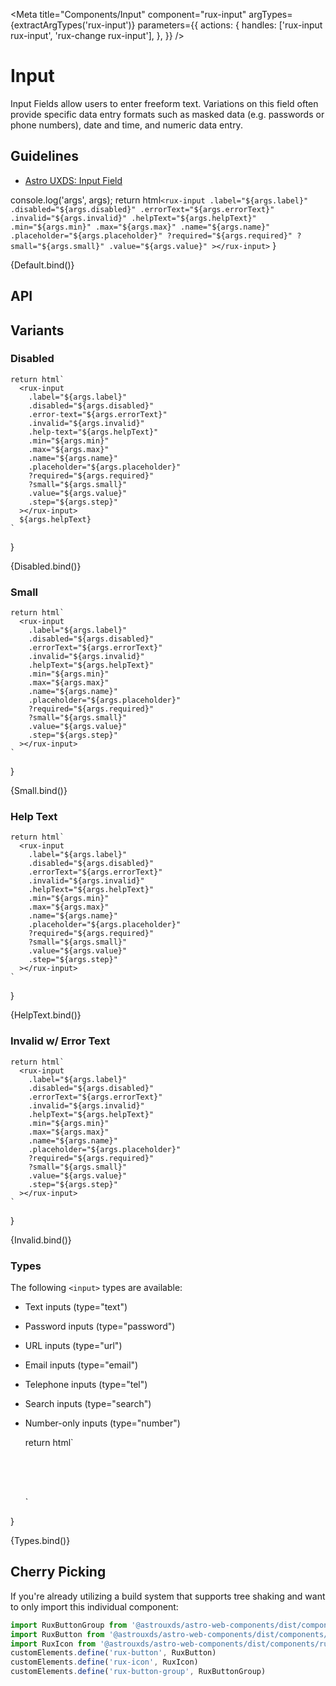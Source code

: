 
<Meta
    title="Components/Input"
    component="rux-input"
    argTypes={extractArgTypes('rux-input')}
     parameters={{
       actions: {
        handles: ['rux-input rux-input', 'rux-change rux-input'],
      },
    }}
/>

# Input

Input Fields allow users to enter freeform text. Variations on this field often provide specific data entry formats such as masked data (e.g. passwords or phone numbers), date and time, and numeric data entry.

## Guidelines

-   [Astro UXDS: Input Field](https://www.astrouxds.com/components/input-field/)


  console.log('args', args);
    return html`
      <rux-input
        .label="${args.label}"
        .disabled="${args.disabled}"
        .errorText="${args.errorText}"
        .invalid="${args.invalid}"
        .helpText="${args.helpText}"
        .min="${args.min}"
        .max="${args.max}"
        .name="${args.name}"
        .placeholder="${args.placeholder}"
        ?required="${args.required}"
        ?small="${args.small}"
        .value="${args.value}"
      ></rux-input>
    `
}

<Canvas>
    <Story
      name="Default"
      args={{
        label: 'Input label',
      }}
    >
      {Default.bind()}
    </Story>
</Canvas>




## API

<ArgsTable of="rux-input" />

## Variants

### Disabled

    return html`
      <rux-input
        .label="${args.label}"
        .disabled="${args.disabled}"
        .error-text="${args.errorText}"
        .invalid="${args.invalid}"
        .help-text="${args.helpText}"
        .min="${args.min}"
        .max="${args.max}"
        .name="${args.name}"
        .placeholder="${args.placeholder}"
        ?required="${args.required}"
        ?small="${args.small}"
        .value="${args.value}"
        .step="${args.step}"
      ></rux-input>
      ${args.helpText}
    `
}

<Canvas>
    <Story
      name="Disabled"
      args={{
        label: 'Disabled input',
        disabled: true
      }}
    >
      {Disabled.bind()}
    </Story>
</Canvas>

### Small

    return html`
      <rux-input
        .label="${args.label}"
        .disabled="${args.disabled}"
        .errorText="${args.errorText}"
        .invalid="${args.invalid}"
        .helpText="${args.helpText}"
        .min="${args.min}"
        .max="${args.max}"
        .name="${args.name}"
        .placeholder="${args.placeholder}"
        ?required="${args.required}"
        ?small="${args.small}"
        .value="${args.value}"
        .step="${args.step}"
      ></rux-input>
    `
}

<Canvas>
    <Story
      name="Small"
      args={{
        label: 'Small Label',
        small: true
      }}
    >
      {Small.bind()}
    </Story>
</Canvas>

### Help Text

    return html`
      <rux-input
        .label="${args.label}"
        .disabled="${args.disabled}"
        .errorText="${args.errorText}"
        .invalid="${args.invalid}"
        .helpText="${args.helpText}"
        .min="${args.min}"
        .max="${args.max}"
        .name="${args.name}"
        .placeholder="${args.placeholder}"
        ?required="${args.required}"
        ?small="${args.small}"
        .value="${args.value}"
        .step="${args.step}"
      ></rux-input>
    `
}

<Canvas>
    <Story
      name="Help Text"
      args={{
        label: 'Help text',
        helpText: 'Help text'
      }}
    >
      {HelpText.bind()}
    </Story>
</Canvas>


### Invalid w/ Error Text

    return html`
      <rux-input
        .label="${args.label}"
        .disabled="${args.disabled}"
        .errorText="${args.errorText}"
        .invalid="${args.invalid}"
        .helpText="${args.helpText}"
        .min="${args.min}"
        .max="${args.max}"
        .name="${args.name}"
        .placeholder="${args.placeholder}"
        ?required="${args.required}"
        ?small="${args.small}"
        .value="${args.value}"
        .step="${args.step}"
      ></rux-input>
    `
}

<Canvas>
    <Story
      name="Invalid"
      args={{
        invalid: true,
        errorText: 'Field is required',
        label: 'Input Field'
      }}
    >
      {Invalid.bind()}
    </Story>
</Canvas>

### Types

The following `<input>` types are available:

* Text inputs (type="text")
* Password inputs (type="password")
* URL inputs (type="url")
* Email inputs (type="email")
* Telephone inputs (type="tel")
* Search inputs (type="search")
* Number-only inputs (type="number")

    return html`
    <style>
    .grid {
      display: grid;
      	grid-template-columns: repeat(3, minmax(0, 1fr));
        gap: 2rem;
    }
    </style>
    <div class="grid">
      <rux-input label="Text Input" type="text" placeholder="Text input"></rux-input>
      <rux-input label="Number Input" type="number" placeholder="1"></rux-input>
      <rux-input label="Phone Input" type="tel" placeholder="(999) 999-9999"></rux-input>
      <rux-input label="Password Input" type="password" placeholder="Reindeer Flotilla"></rux-input>
      <rux-input label="Web address" type="url" placeholder="http://example.com"></rux-input>
      <rux-input label="Email" type="email" placeholder="user@example.com"></rux-input>
      <rux-input label="Search" type="search" placeholder="Enter search term"></rux-input>
    </div>
    `
}

<Canvas>
    <Story
      name="Types"
    >
      {Types.bind()}
    </Story>
</Canvas>

## Cherry Picking

If you're already utilizing a build system that supports tree shaking and want to only import this individual component:

```js
import RuxButtonGroup from '@astrouxds/astro-web-components/dist/components/rux-button-group.js'
import RuxButton from '@astrouxds/astro-web-components/dist/components/rux-button.js'
import RuxIcon from '@astrouxds/astro-web-components/dist/components/rux-icon.js'
customElements.define('rux-button', RuxButton)
customElements.define('rux-icon', RuxIcon)
customElements.define('rux-button-group', RuxButtonGroup)
```
